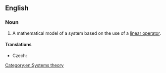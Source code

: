 ==English==
{{wikipedia}}

===Noun===
{{en-noun}}

# A mathematical model of a system based on the use of a [[linear operator]].

====Translations====
{{trans-top|mathematical model of a system}}
* Czech: {{t|cs|lineární systém|m}}
{{trans-mid}}
{{trans-bottom}}

[[Category:en:Systems theory]]